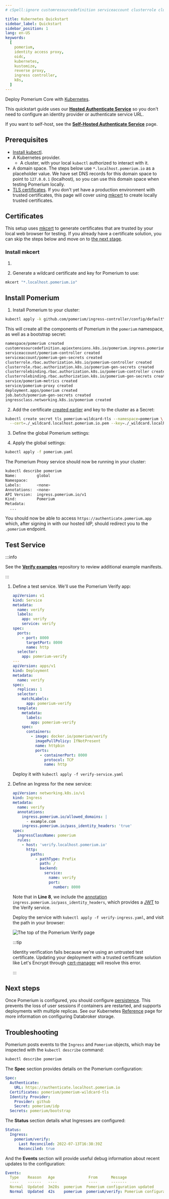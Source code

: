 ```yaml
---
# cSpell:ignore customresourcedefinition serviceaccount clusterrole clusterrolebinding ingressclass whpnw cckv5 4pdkd kubeconfig

title: Kubernetes Quickstart
sidebar_label: Quickstart
sidebar_position: 1
lang: en-US
keywords:
  [
    pomerium,
    identity access proxy,
    oidc,
    kubernetes,
    kustomize,
    reverse proxy,
    ingress controller,
    k8s,
  ]
---
```



Deploy Pomerium Core with [Kubernetes].

This quickstart guide uses our [**Hosted Authenticate Service**](/docs/capabilities/hosted-authenticate-service) so you don't need to configure an identity provider or authenticate service URL.

If you want to self-host, see the [**Self-Hosted Authenticate Service**](/docs/capabilities/self-hosted-authenticate-service) page.

## Prerequisites

- [Install kubectl].
- A Kubernetes provider.
  - A cluster, with your local `kubectl` authorized to interact with it.
- A domain space. The steps below use `*.localhost.pomerium.io` as a placeholder value. We have set DNS records for this domain space to point to `127.0.0.1` (localhost), so you can use this domain space when testing Pomerium locally.
- [TLS certificates]. If you don't yet have a production environment with trusted certificates, this page will cover using [mkcert] to create locally trusted certificates.

## Certificates

This setup uses [mkcert] to generate certificates that are trusted by your local web browser for testing. If you already have a certificate solution, you can skip the steps below and move on to [the next stage](#install-pomerium).

### Install mkcert

1. <InstallMkcert />

1. Generate a wildcard certificate and key for Pomerium to use:

```sh
mkcert "*.localhost.pomerium.io"
```

## Install Pomerium

1. Install Pomerium to your cluster:

```sh
kubectl apply -k github.com/pomerium/ingress-controller/config/default\?ref=v0.25.0
```

This will create all the components of Pomerium in the `pomerium` namespace, as well as a bootstrap secret:

```sh
namespace/pomerium created
customresourcedefinition.apiextensions.k8s.io/pomerium.ingress.pomerium.io created
serviceaccount/pomerium-controller created
serviceaccount/pomerium-gen-secrets created
clusterrole.rbac.authorization.k8s.io/pomerium-controller created
clusterrole.rbac.authorization.k8s.io/pomerium-gen-secrets created
clusterrolebinding.rbac.authorization.k8s.io/pomerium-controller created
clusterrolebinding.rbac.authorization.k8s.io/pomerium-gen-secrets created
service/pomerium-metrics created
service/pomerium-proxy created
deployment.apps/pomerium created
job.batch/pomerium-gen-secrets created
ingressclass.networking.k8s.io/pomerium created
```

2. Add the certificate [created earlier](#certificates) and key to the cluster as a Secret:

```sh
kubectl create secret tls pomerium-wildcard-tls --namespace=pomerium \
  --cert=./_wildcard.localhost.pomerium.io.pem --key=./_wildcard.localhost.pomerium.io-key.pem
```

3. Define the global Pomerium settings:

<GlobalExample />

4. Apply the global settings:

```sh
kubectl apply -f pomerium.yaml
```

The Pomerium Proxy service should now be running in your cluster:

```sh {1}
kubectl describe pomerium
Name:         global
Namespace:
Labels:       <none>
Annotations:  <none>
API Version:  ingress.pomerium.io/v1
Kind:         Pomerium
Metadata:
  ...
```

You should now be able to access `https://authenticate.pomerium.app` which, after signing in with our hosted IdP, should redirect you to the `.pomerium` endpoint.

## Test Service

:::info

See the [**Verify examples**](https://github.com/pomerium/verify/blob/main/examples/ingress.yaml) repository to review additional example manifests.

:::

1. Define a test service. We'll use the Pomerium Verify app:

   ```yaml title=verify-service.yaml
   apiVersion: v1
   kind: Service
   metadata:
     name: verify
     labels:
       app: verify
       service: verify
   spec:
     ports:
       - port: 8000
         targetPort: 8000
         name: http
     selector:
       app: pomerium-verify
   ---
   apiVersion: apps/v1
   kind: Deployment
   metadata:
     name: verify
   spec:
     replicas: 1
     selector:
       matchLabels:
         app: pomerium-verify
     template:
       metadata:
         labels:
           app: pomerium-verify
       spec:
         containers:
           - image: docker.io/pomerium/verify
             imagePullPolicy: IfNotPresent
             name: httpbin
             ports:
               - containerPort: 8000
                 protocol: TCP
                 name: http
   ```

   Deploy it with `kubectl apply -f verify-service.yaml`

2. Define an Ingress for the new service:

   ```yaml title=verify-ingress.yaml {8} showLineNumbers
   apiVersion: networking.k8s.io/v1
   kind: Ingress
   metadata:
     name: verify
     annotations:
       ingress.pomerium.io/allowed_domains: |
         - example.com
       ingress.pomerium.io/pass_identity_headers: 'true'
   spec:
     ingressClassName: pomerium
     rules:
       - host: 'verify.localhost.pomerium.io'
         http:
           paths:
             - pathType: Prefix
               path: /
               backend:
                 service:
                   name: verify
                   port:
                     number: 8000
   ```

   Note that in **Line 8**, we include the [annotation](/docs/deploy/k8s/ingress#supported-annotations) `ingress.pomerium.io/pass_identity_headers`, which provides a [JWT](/docs/internals/glossary#json-web-token) to the Verify service.

   Deploy the service with `kubectl apply -f verify-ingress.yaml`, and visit the path in your browser:

   ![The top of the Pomerium Verify page](./img/verify-app.png)

   :::tip

   Identity verification fails because we're using an untrusted test certificate. Updating your deployment with a trusted certificate solution like Let's Encrypt through [cert-manager] will resolve this error.

   :::

## Next steps

Once Pomerium is configured, you should configure [persistence](/docs/internals/data-storage#persistence). This prevents the loss of user sessions if containers are restarted, and supports deployments with multiple replicas. See our Kubernetes [Reference](/docs/internals/data-storage) page for more information on configuring Databroker storage.

## Troubleshooting

Pomerium posts events to the `Ingress` and `Pomerium` objects, which may be inspected with the `kubectl describe` command:

```sh
kubectl describe pomerium
```

The **Spec** section provides details on the Pomerium configuration:

```yaml
Spec:
  Authenticate:
    URL: https://authenticate.localhost.pomerium.io
  Certificates: pomerium/pomerium-wildcard-tls
  Identity Provider:
    Provider: github
    Secret: pomerium/idp
  Secrets: pomerium/bootstrap
```

The **Status** section details what Ingresses are configured:

```yaml
Status:
  Ingress:
    pomerium/verify:
      Last Reconciled: 2022-07-13T16:38:39Z
      Reconciled: true
```

And the **Events** section will provide useful debug information about recent updates to the configuration:

```yaml
Events:
  Type    Reason   Age               From      Message
  ----    ------   ----              ----      -------
  Normal  Updated  3m28s  pomerium  Pomerium configuration updated
  Normal  Updated  42s    pomerium  pomerium/verify: Pomerium configuration updated
```

[cert-manager]: https://cert-manager.io/docs/
[identity provider]: /docs/identity-providers
[ingress controller]: ./ingress.md
[install kubectl]: https://kubernetes.io/docs/tasks/tools/install-kubectl/
[kubernetes]: https://kubernetes.io
[mkcert]: https://github.com/FiloSottile/mkcert
[organizing cluster access using kubeconfig files]: https://kubernetes.io/docs/concepts/configuration/organize-cluster-access-kubeconfig/
[tls certificates]: /docs/concepts/certificates
